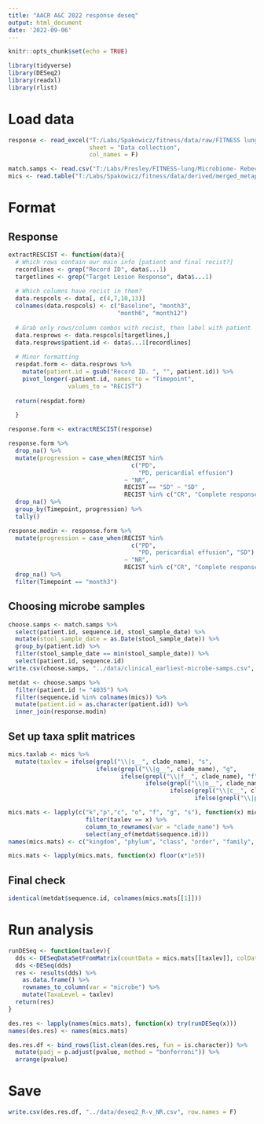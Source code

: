 ```yaml
---
title: "AACR A&C 2022 response deseq"
output: html_document
date: '2022-09-06'
---
```


```r
knitr::opts_chunk$set(echo = TRUE)

library(tidyverse)
library(DESeq2)
library(readxl)
library(rlist)
```

# Load data

```r
response <- read_excel("T:/Labs/Spakowicz/fitness/data/raw/FITNESS lung RECIST final collection.xlsx",
                       sheet = "Data collection",
                       col_names = F)

match.samps <- read.csv("T:/Labs/Presley/FITNESS-lung/Microbiome- Rebecca/clinical-OC-matched_resolved.csv", stringsAsFactors = F)
mics <- read.table("T:/Labs/Spakowicz/fitness/data/derived/merged_metaphlan_output.txt", header = T, sep = "\t", stringsAsFactors = F)
```

# Format

## Response

```r
extractRESCIST <- function(data){
  # Which rows contain our main info [patient and final recist?]
  recordlines <- grep("Record ID", data$...1)
  targetlines <- grep("Target Lesion Response", data$...1)
  
  # Which columns have recist in them?
  data.respcols <- data[, c(4,7,10,13)]
  colnames(data.respcols) <- c("Baseline", "month3", 
                               "month6", "month12")
  
  # Grab only rows/column combos with recist, then label with patient
  data.resprows <- data.respcols[targetlines,]
  data.resprows$patient.id <- data$...1[recordlines]
  
  # Minor formatting
  respdat.form <- data.resprows %>%
    mutate(patient.id = gsub("Record ID. ", "", patient.id)) %>%
    pivot_longer(-patient.id, names_to = "Timepoint",
                 values_to = "RECIST")
  
  return(respdat.form)

  }
```

```r
response.form <- extractRESCIST(response)

response.form %>%
  drop_na() %>%
  mutate(progression = case_when(RECIST %in% 
                                   c("PD",
                                     "PD, pericardial effusion")
                                 ~ "NR",
                                 RECIST == "SD" ~ "SD" ,
                                 RECIST %in% c("CR", "Complete response", "PR") ~ "R")) %>%
  drop_na() %>%
  group_by(Timepoint, progression) %>%
  tally()

response.modin <- response.form %>%
  mutate(progression = case_when(RECIST %in% 
                                   c("PD",
                                     "PD, pericardial effusion", "SD")
                                 ~ "NR",
                                 RECIST %in% c("CR", "Complete response", "PR") ~ "R")) %>%
  drop_na() %>%
  filter(Timepoint == "month3")
```

## Choosing microbe samples

```r
choose.samps <- match.samps %>%
  select(patient.id, sequence.id, stool_sample_date) %>%
  mutate(stool_sample_date = as.Date(stool_sample_date)) %>%
  group_by(patient.id) %>%
  filter(stool_sample_date == min(stool_sample_date)) %>%
  select(patient.id, sequence.id)
write.csv(choose.samps, "../data/clinical_earliest-microbe-samps.csv", row.names = F)
```

```r
metdat <- choose.samps %>%
  filter(patient.id != "4035") %>%
  filter(sequence.id %in% colnames(mics)) %>%
  mutate(patient.id = as.character(patient.id)) %>%
  inner_join(response.modin)
```
## Set up taxa split matrices

```r
mics.taxlab <- mics %>%
  mutate(taxlev = ifelse(grepl("\\|s__", clade_name), "s",
                         ifelse(grepl("\\|g__", clade_name), "g",
                                ifelse(grepl("\\|f__", clade_name), "f",
                                       ifelse(grepl("\\|o__", clade_name), "o",
                                              ifelse(grepl("\\|c__", clade_name), "c",
                                                     ifelse(grepl("\\|p__", clade_name), "p", "k")))))))

mics.mats <- lapply(c("k","p","c", "o", "f", "g", "s"), function(x) mics.taxlab %>%
                      filter(taxlev == x) %>%
                      column_to_rownames(var = "clade_name") %>%
                      select(any_of(metdat$sequence.id)))
names(mics.mats) <- c("kingdom", "phylum", "class", "order", "family", "genus", "species")

mics.mats <- lapply(mics.mats, function(x) floor(x*1e5))
```

## Final check

```r

identical(metdat$sequence.id, colnames(mics.mats[[1]]))
```

# Run analysis

```r
runDESeq <- function(taxlev){
  dds <- DESeqDataSetFromMatrix(countData = mics.mats[[taxlev]], colData = metdat, design = ~progression)
  dds <-DESeq(dds)
  res <- results(dds) %>%
    as.data.frame() %>%
    rownames_to_column(var = "microbe") %>%
    mutate(TaxaLevel = taxlev)
  return(res)
}
```

```r
des.res <- lapply(names(mics.mats), function(x) try(runDESeq(x)))
names(des.res) <- names(mics.mats)

des.res.df <- bind_rows(list.clean(des.res, fun = is.character)) %>%
  mutate(padj = p.adjust(pvalue, method = "bonferroni")) %>%
  arrange(pvalue)
```


# Save

```r
write.csv(des.res.df, "../data/deseq2_R-v_NR.csv", row.names = F)
```
